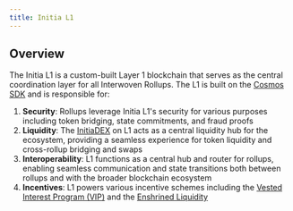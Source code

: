 ```yaml
---
title: Initia L1
---
```


## Overview

The Initia L1 is a custom-built Layer 1 blockchain that serves as the central coordination layer for all Interwoven Rollups. The L1 is built on the [Cosmos SDK](https://docs.cosmos.network) and is responsible for:

1. **Security**: Rollups leverage Initia L1's security for various purposes including token bridging, state commitments, and fraud proofs
2. **Liquidity**: The [InitiaDEX](/home/core-concepts/initiadex) on L1 acts as a central liquidity hub for the ecosystem, providing a seamless experience for token liquidity and cross-rollup bridging and swaps
3. **Interoperability**: L1 functions as a central hub and router for rollups, enabling seamless communication and state transitions both between rollups and with the broader blockchain ecosystem
4. **Incentives**: L1 powers various incentive schemes including the [Vested Interest Program (VIP)](/home/core-concepts/vip/introduction) and the [Enshrined Liquidity](/home/core-concepts/enshrined-liquidity/introduction)
